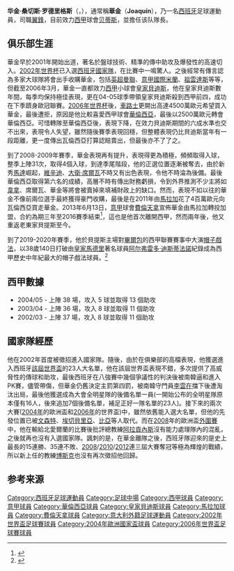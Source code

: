 {{noteTA
|G1=laliga
|G2=uefa
|G3=意甲
|G4=football
|G5=西甲
|T=zh-hans:华金·桑切斯·罗德里格斯;zh-hk:祖亞昆·山齊士·洛迪古斯;zh-tw:華金·桑切斯·羅德里奎茲;
|1=zh-hans:华金;zh-hk:祖亞昆;zh-tw:華金;
}}
{{Infobox football biography 2
| playername          = 华金<br /> ''Joaquín''
| image = Joaquín Sánchez Rodríguez VCF.jpg
| image_size = 250
| caption             = 
| fullname = Joaquín Sánchez Rodríguez 
| birth_date = {{birth date and age|1981|7|21|df=y}}
| birth_place = {{ESP}}[[圣玛丽亚港|圣玛丽亚港]]
| height = {{height|m=1.79}}
| position            = [[翼鋒|翼鋒]]
| currentclub = [[皇家贝蒂斯足球俱乐部|贝蒂斯]]
| clubnumber = 17
| youthyears1 = 1994–1999 | youthclubs1 = [[皇家贝蒂斯足球俱乐部|贝蒂斯]]
| years1 = 1999–2000 | clubs1 = {{link-en|贝蒂斯B隊|Real Betis B}} | caps1 = 27 | goals1 = 2
| years2 = 2000–2006 | clubs2 = [[皇家贝蒂斯足球俱乐部|贝蒂斯]] | caps2 = 218 | goals2 = 31
| years3 = 2006–2011 | clubs3 = [[瓦倫西亞足球俱樂部|瓦倫西亞]] | caps3 = 158 | goals3 = 18
| years4 = 2011–2013 | clubs4 = [[馬拉加足球俱樂部|馬拉加]] | caps4 = 57 | goals4 = 6
| years5 = 2013–2015 | clubs5 = [[佛罗伦萨足球俱乐部|佛罗伦萨]] | caps5 = 49 | goals5 = 4
| years6 = 2015– | clubs6 = [[皇家贝蒂斯足球俱乐部|贝蒂斯]] | caps6 = 140 | goals6 = 20
| nationalyears1 = 1999–2000 | nationalteam1 = [[西班牙18歲以下國家足球隊|西班牙U18]] | nationalcaps1 = 4 | nationalgoals1 = 0
| nationalyears2 = 2001 | nationalteam2 = [[西班牙21歲以下國家足球隊|西班牙U21]] | nationalcaps2 = 7 | nationalgoals2 = 0
| nationalyears3 = 2002–2007 | nationalteam3 = [[西班牙國家足球隊|西班牙]] | nationalcaps3 = 51 | nationalgoals3 = 4
| medaltemplates      = 
| club-update         = 2019年12月22日 (二) 14:45(UTC)
| nationalteam-update = 2014年12月23日 (二) 14:45(UTC)
}}
{{中文譯名 
| english      = '''Joaquín''' Sánchez Rodríguez
| putonghua    = 华金
| taiwan       = 
| cantonese    = 祖亞昆、華堅
|}}

'''华金·桑切斯·罗德里格斯'''（{{lang-es|'''Joaquín Sánchez Rodríguez'''}}，{{bd|1981年|7月21日|catIdx=Joaquin}}），通常稱'''華金'''（'''Joaquín'''），乃一名[[西班牙|西班牙]]足球運動員，司職[[翼鋒|翼鋒]]，目前效力[[西班牙足球甲级联赛|西甲]]球會[[皇家贝蒂斯足球俱乐部|贝蒂斯]]，並擔任该队隊長。

== 俱乐部生涯 ==
華金早於2001年開始出道，著名於盤球技術、精準的傳中助攻及爆發性的高速切入。[[2002年世界杯|2002年世界杯]]已入選[[西班牙國家足球隊|西班牙國家隊]]，在比賽中一鳴驚人。之後經常有傳言認為多家大球隊將會出手收購華金，包括[[英超|英超]][[曼聯|曼聯]]、[[意甲|意甲]][[國際米蘭|國際米蘭]]、[[祖雲達斯|祖雲達斯]]等等，但截至2006年3月，華金一直都效力[[西甲|西甲]]小球會[[皇家貝迪斯|皇家貝迪斯]]，他在皇家貝迪斯數年間，每季均保持極佳表現，更在04-05球季帶領皇家貝迪斯殺到西甲前四，成功在下季躋身歐冠聯賽。[[2006年世界杯|2006年世界杯]]後，[[車路士|車路士]]更開出高達4500萬歐元希望買入華金，最後遭拒，原因是他比較喜愛西甲球會[[華倫西亞足球俱樂部|華倫西亞]]，最後以2500萬歐元轉會華倫西亞。可惜轉隊至華倫西亞後，表現下降，在效力貝迪斯期間的六成水準也交不出來，表現令人失望，雖然隨後賽季表現回穩，但整體表現仍比貝迪斯當年有一段距離，更一度傳出瓦倫西亞打算認賠賣出，但最後亦不了了之。

到了2008-2009年賽季，華金表現再有提升，表現得更為積極，頻頻取得入球，整季上陣31次，取得4個入球，到達季尾階段，他的正選位置逐漸被奪去，由於新秀[[胡安·马塔|馬達]]崛起，[[文森特|維辛迪]]、[[大衛·席爾瓦|大衛·席爾瓦]]不時又有出色表現，令他不時淪為後備。最後華倫西亞取得第六名的成績，高層不時有傳出財務虧損，令到外界推測不少主將如[[大卫·比利亚|韋拿]]、席爾瓦、華金等將會被賣掉來填補財政上的缺口。然而，表現不如以往的華金不像前兩位選手最終獲得豪門收購，最後是在2011年由[[馬拉加足球俱樂部|馬拉加]]花了4百萬歐元向瓦倫西亞買走華金。2013年6月13日，[[意甲|意甲]]球會[[費倫天拿足球俱樂部|費倫天拿]]宣佈華金由馬拉加轉投加盟，合約為期三年至2016賽季結束<ref>{{cite news |language=en |url=http://www.football-italia.net/35296/joaquin-signs-fiorentina |title=Joaquin signs for Fiorentina |publisher=''Football Italia'' |date=2013-06-13 |accessdate=2014-12-23 |archive-date=2014-10-06 |archive-url=https://web.archive.org/web/20141006132922/http://www.football-italia.net/35296/joaquin-signs-fiorentina |dead-url=no }}</ref>，這也是他首次離開西甲，然而兩年後，他又重返老東家貝提斯至今。

到了2019-2020年賽季，他於貝提斯主場對[[毕尔巴鄂竞技俱乐部|畢爾包]]的西甲聯賽賽事中大演[[帽子戲法|帽子戲法]]，以38歲140日打破由[[皇家馬德里|皇家馬德里]]著名球員[[阿尔弗雷多·迪斯蒂法諾|阿尔弗雷多·迪斯蒂法諾]]紀錄成為西甲歷史中年紀最大的帽子戲法球員。<ref>{{cite news |language=en |url=https://edition.cnn.com/2019/12/08/football/joaquin-oldest-la-liga-hat-trick-di-stefano-spt-intl/index.html |title=Joaquin, 38, scores La Liga hat-trick to beat Di Stefano record |publisher=''CNN'' |date=2019-12-09 |accessdate=2019-12-09 |archive-date=2019-12-08 |archive-url=https://web.archive.org/web/20191208222749/https://edition.cnn.com/2019/12/08/football/joaquin-oldest-la-liga-hat-trick-di-stefano-spt-intl/index.html |dead-url=no }}</ref>

== 西甲數據 ==
* 2004/05 - 上陣 38 場，攻入 5 球並取得 13 個助攻
* 2003/04 - 上陣 36 場，攻入 8 球並取得 11 個助攻
* 2002/03 - 上陣 37 場，攻入 8 球並取得 11 個助攻

== 國家隊經歷 ==
他在2002年首度被徵招進入國家隊。隨後，由於在俱樂部的高檔表現，他獲選進入西班牙[[2002年國際足協世界盃|該屆世界盃]]的23人大名單，他在該屆世界盃表現不錯，多次提供了高威脅性的傳球和助攻，最後西班牙在八強賽中幾個爭議性的判決後被南韓逼和進入PK賽，儘管帶傷，但華金仍舊決定主罰第四罰，被南韓守門員[[李云在|李雲在]]擋下後遭淘汰出局，最後他獲選成為大會全明星隊的後備名單一員(一開始公布的全明星隊原本僅有16人，後來追加7個後備名單，補足正好一隊名單的23人)。接下來的兩次大賽([[2004年歐洲足球錦標賽|2004年]]的歐洲盃和[[2006年國際足協世界盃|2006年]]的世界盃)中，雖然依舊能入選大名單，但他的先發位置已被[[維辛迪|文森特]]、[[何塞巴·埃切贝里亚|埃切貝里亞]]、[[大卫·比利亚|比亞]]等人取代。而在[[2008年欧洲足球锦标赛|2008]]年的歐洲盃[[2008年欧洲足球锦标赛外围赛|外圍賽]]中，他在輸給北愛爾蘭的比賽後批評總教練[[路易斯·阿拉贡内斯|阿拉貢內斯]]沒有能力處理隊內的混亂，之後就再也沒有入選國家隊。諷刺的是，在華金離隊之後，西班牙隊迎來的是史上最長的15連勝、35連不敗、[[2008年欧洲足球锦标赛|2008]]/[[2010年國際足協世界盃|2010]]/[[2012年欧洲足球锦标赛|2012]]連三屆大賽奪冠等極為輝煌的戰績，所以新上任的教練[[比森特·德尔·博斯克|博斯克]]也沒有再次徵招他回歸。

== 参考来源 ==
{{reflist}}

{{皇家貝迪斯球員名單}}
{{2002年世界盃足球賽西班牙參賽名單}}
{{2004年歐洲足球錦標賽西班牙參賽名單}}
{{2006年世界杯足球赛西班牙参赛名单}}

{{DEFAULTSORT:Joaquin, Sanchez}}
[[Category:西班牙足球運動員|Category:西班牙足球運動員]]
[[Category:足球中場|Category:足球中場]]
[[Category:西甲球員|Category:西甲球員]]
[[Category:意甲球員|Category:意甲球員]]
[[Category:華倫西亞球員|Category:華倫西亞球員]]
[[Category:皇家貝迪斯球員|Category:皇家貝迪斯球員]]
[[Category:馬拉加球員|Category:馬拉加球員]]
[[Category:費倫天拿球員|Category:費倫天拿球員]]
[[Category:意大利外籍足球運動員|Category:意大利外籍足球運動員]]
[[Category:2002年世界盃足球賽球員|Category:2002年世界盃足球賽球員]]
[[Category:2004年歐洲國家盃球員|Category:2004年歐洲國家盃球員]]
[[Category:2006年世界盃足球賽球員|Category:2006年世界盃足球賽球員]]